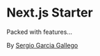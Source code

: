 # Next.js Starter

Packed with features...

By [Sergio Garcia Gallego](https://sergiogarciagallego.com)